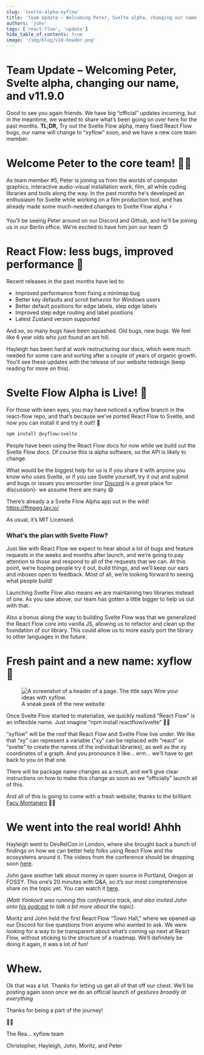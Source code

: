 ```yaml
---
slug: 'svelte-alpha-xyflow'
title: 'Team Update – Welcoming Peter, Svelte alpha, changing our name, and v11.9.0'
authors: 'john'
tags: ['react-flow', 'update']
hide_table_of_contents: true
image: '/img/blog/v10-header.png'
---
```



# Team Update – Welcoming Peter, Svelte alpha, changing our name, and v11.9.0

Good to see you again friends. We have big “official” updates incoming, but in the meantime, we wanted to share what’s been going on over here for the past months. **TL;DR,** Try out the Svelte Flow alpha, many fixed React Flow bugs, our name will change to “xyflow” soon, and we have a new core team member.

<!--truncate-->

# Welcome Peter to the core team! 👋🏻

As team member #5, Peter is joining us from the worlds of computer graphics, interactive audio-visual installation work, film, all while coding libraries and tools along the way. In the past months he's developed an enthusiasm for Svelte while working on a film production tool, and has already made some much-needed changes to Svelte Flow alpha ⚡️

You’ll be seeing Peter around on our Discord and Github, and he’ll be joining us in our Berlin office. We’re excited to have him join our team 😊

# React Flow: less bugs, improved performance 🧼

Recent releases in the past months have led to:

- Improved performance from fixing a minimap bug
- Better key defaults and scroll behavior for Windows users
- Better default positions for edge labels, step edge labels
- Improved step edge routing and label positions
- Latest Zustand version supported

And so, so many bugs have been squashed. Old bugs, new bugs. We feel like 6 year olds who just found an ant hill.

Hayleigh has been hard at work restructuring our docs, which were much needed for some care and sorting after a couple of years of organic growth. You’ll see these updates with the release of our website redesign (keep reading for more on this).

# Svelte Flow Alpha is Live! 🎉

For those with keen eyes, you may have noticed a xyflow branch in the react-flow repo, and that’s because we’ve ported React Flow to Svelte, and now you can install it and try it out!! 🚀

```jsx
npm install @xyflow/svelte
```

People have been using the React Flow docs for now while we build out the Svelte Flow docs. Of course this is alpha software, so the API is likely to change.

What would be the biggest help for us is if you share it with anyone you know who uses Svelte, or if you use Svelte yourself, try it out and submit and bugs or issues you encounter (our [Discord](https://discord.gg/TmAJQbwWDM) is a great place for discussion)- we assume there are many 😄

There’s already a a Svelte Flow Alpha app out in the wild! https://ffmpeg.lav.io/

As usual, it’s MIT Licensed.

### What’s the plan with Svelte Flow?

Just like with React Flow we expect to hear about a lot of bugs and feature requests in the weeks and months after launch, and we’re going to pay attention to those and respond to all of the requests that we can. At this point, we’re hoping people try it out, build things, and we’ll keep our ears and inboxes open to feedback. Most of all, we’re looking forward to seeing what people build!

Launching Svelte Flow also means we are maintaining two libraries instead of one. As you saw above, our team has gotten a little bigger to help us out with that.

Also a bonus along the way to building Svelte Flow was that we generalized the React Flow core into vanilla JS, allowing us to refactor and clean up the foundation of our library. This could allow us to more easily port the library to other languages in the future.

# **Fresh paint and a new name: xyflow 🎨**

<figure>
  <img
    src="/img/blog/2023-svelte-alpha-xyflow/xyflow-banner.png"
    alt="A screenshot of a header of a page. The title says Wire your ideas with xyflow."
  />
  <figcaption>A sneak peek of the new website</figcaption>
</figure>

Once Svelte Flow started to materialize, we quickly realized “React Flow” is an inflexible name. Just imagine “npm install reactflow/svelte” 😬😬

“xyflow” will be the roof that React Flow and Svelte Flow live under. We like that “xy” can represent a variable (”xy” can be replaced with “react” or “svelte” to create the names of the individual libraries), as well as the xy coordinates of a graph. And you pronounce it like… erm… we’ll have to get back to you on that one.

There will be package name changes as a result, and we’ll give clear instructions on how to make this change as soon as we “officially” launch all of this.

And all of this is going to come with a fresh website, thanks to the brilliant [Facu Montanaro](https://facumontanaro.com/) 👏🏻

# We went into the real world! Ahhh

Hayleigh went to DevRelCon in London, where she brought back a bunch of findings on how we can better help folks using React Flow and the ecosystems around it. The videos from the conference should be dropping soon [here](https://developerrelations.com/event/devrelcon-london-2023).

John gave another talk about money in open source in Portland, Oregon at FOSSY. This one’s 20 minutes with Q&A, so it’s our most comprehensive share on the topic yet. You can watch it [here](https://archive.org/details/fossy2023_Dear_Open_Source_lets_do_a_bet).

_(Matt Yonkovit was running this conference track, and also invited John onto [his podcast](https://www.youtube.com/watch?v=Msc7Qc2rwT0&pp=ygUXam9obiByb2JiIG1hdHQgeW9ua292aXQ%3D) to talk a bit more about the topic)._

Moritz and John held the first React Flow “Town Hall,” where we opened up our Discord for live questions from anyone who wanted to ask. We were looking for a way to be transparent about what’s coming up next at React Flow, without sticking to the structure of a roadmap. We’ll definitely be doing it again, it was a lot of fun!

# Whew.

Ok that was a lot. Thanks for letting us get all of that off our chest. We’ll be posting again soon once we do an official launch of _gestures broadly at everything_

Thanks for being a part of the journey!

✌🏻

The Rea… xyflow team

Christopher, Hayleigh, John, Moritz, and Peter
